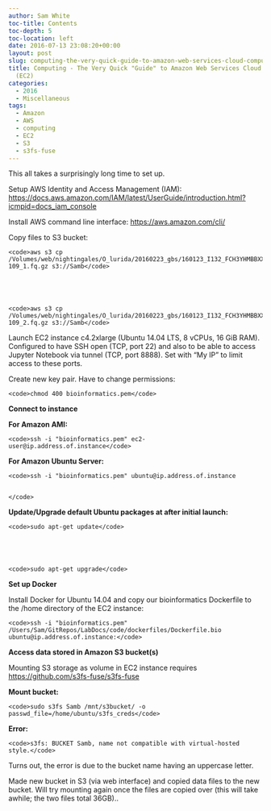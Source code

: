 ```yaml
---
author: Sam White
toc-title: Contents
toc-depth: 5
toc-location: left
date: 2016-07-13 23:08:20+00:00
layout: post
slug: computing-the-very-quick-guide-to-amazon-web-services-cloud-computing-instances-ec2
title: Computing - The Very Quick "Guide" to Amazon Web Services Cloud Computing Instances
  (EC2)
categories:
  - 2016
  - Miscellaneous
tags:
  - Amazon
  - AWS
  - computing
  - EC2
  - S3
  - s3fs-fuse
---
```


This all takes a surprisingly long time to set up.

Setup AWS Identity and Access Management (IAM): [https://docs.aws.amazon.com/IAM/latest/UserGuide/introduction.html?icmpid=docs_iam_console](http://docs.aws.amazon.com/IAM/latest/UserGuide/introduction.html?icmpid=docs_iam_console)

Install AWS command line interface: [https://aws.amazon.com/cli/](https://aws.amazon.com/cli/)

Copy files to S3 bucket:


    
    <code>aws s3 cp /Volumes/web/nightingales/O_lurida/20160223_gbs/160123_I132_FCH3YHMBBXX_L4_OYSzenG1AAD96FAAPEI-109_1.fq.gz s3://Samb</code>




    
    <code>aws s3 cp /Volumes/web/nightingales/O_lurida/20160223_gbs/160123_I132_FCH3YHMBBXX_L4_OYSzenG1AAD96FAAPEI-109_2.fq.gz s3://Samb</code>



Launch EC2 instance c4.2xlarge (Ubuntu 14.04 LTS, 8 vCPUs, 16 GiB RAM). Configured to have SSH open (TCP, port 22) and also to be able to access Jupyter Notebook via tunnel (TCP, port 8888). Set with "My IP" to limit access to these ports.

Create new key pair. Have to change permissions:


    
    <code>chmod 400 bioinformatics.pem</code>





**Connect to instance**

**For Amazon AMI:**


    
    <code>ssh -i "bioinformatics.pem" ec2-user@ip.address.of.instance</code>





**For Amazon Ubuntu Server:**


    
    <code>ssh -i "bioinformatics.pem" ubuntu@ip.address.of.instance
    
    
    </code>



**Update/Upgrade default Ubuntu packages at after initial launch:**


    
    <code>sudo apt-get update</code>




    
    <code>sudo apt-get upgrade</code>





**Set up Docker**

Install Docker for Ubuntu 14.04 and copy our bioinformatics Dockerfile to the /home directory of the EC2 instance:


    
    <code>ssh -i "bioinformatics.pem" /Users/Sam/GitRepos/LabDocs/code/dockerfiles/Dockerfile.bio ubuntu@ip.address.of.instance:</code>



**Access data stored in Amazon S3 bucket(s)**

Mounting S3 storage as volume in EC2 instance requires [https://github.com/s3fs-fuse/s3fs-fuse](https://github.com/s3fs-fuse/s3fs-fuse)



**Mount bucket:**


    
    <code>sudo s3fs Samb /mnt/s3bucket/ -o passwd_file=/home/ubuntu/s3fs_creds</code>





**Error:**


    
    <code>s3fs: BUCKET Samb, name not compatible with virtual-hosted style.</code>





Turns out, the error is due to the bucket name having an uppercase letter.

Made new bucket in S3 (via web interface) and copied data files to the new bucket. Will try mounting again once the files are copied over (this will take awhile; the two files total 36GB)..
